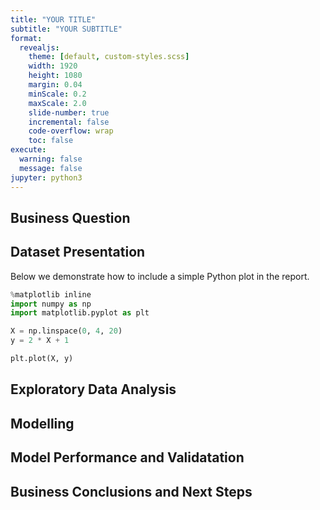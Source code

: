 ```yaml
---
title: "YOUR TITLE"
subtitle: "YOUR SUBTITLE"
format:
  revealjs:
    theme: [default, custom-styles.scss]
    width: 1920
    height: 1080
    margin: 0.04
    minScale: 0.2
    maxScale: 2.0
    slide-number: true
    incremental: false
    code-overflow: wrap
    toc: false
execute:
  warning: false
  message: false
jupyter: python3
---
```



## Business Question


## Dataset Presentation

Below we demonstrate how to include a simple Python plot in the report. 

```python
%matplotlib inline
import numpy as np
import matplotlib.pyplot as plt

X = np.linspace(0, 4, 20)
y = 2 * X + 1

plt.plot(X, y)
```

## Exploratory Data Analysis


## Modelling


## Model Performance and Validatation


## Business Conclusions and Next Steps

